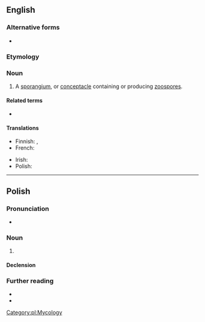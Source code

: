 {{also|zoösporangium}}

==English==

===Alternative forms===
* {{l|en|zoösporangium}}

===Etymology===
{{prefix|en|zoo|sporangium}}

===Noun===
{{en-noun|zoosporangia}}

# {{lb|en|botany}} A [[sporangium]], or [[conceptacle]] containing or producing [[zoospore]]s.

====Related terms====
* {{l|en|zoospore}}

====Translations====
{{trans-top|a sporangium, or conceptacle containing or producing zoospores}}
* Finnish: {{t|fi|parveiluitiöpesäke}}, {{t|fi|zoosporangio}}
* French: {{t+|fr|zoosporange|m}}
{{trans-mid}}
* Irish: {{t|ga|zóspóragán|m}}
* Polish: {{t|pl|zoosporangium|n}}
{{trans-bottom}}

----

==Polish==
{{wp|lang=pl}}

===Pronunciation===
* {{pl-IPA}}

===Noun===
{{pl-noun|n}}

# {{lb|pl|botany}} {{l|en|zoosporangium}}

====Declension====
{{pl-decl-noun-n}}

===Further reading===
* {{R:pl:WSJP}}
* {{R:PWN}}

[[Category:pl:Mycology]]